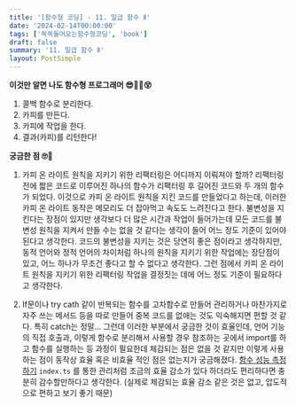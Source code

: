 ```yaml
---
title: '[함수형 코딩] - 11. 일급 함수 Ⅱ'
date: '2024-02-14T00:00:00'
tags: ['쏙쏙들어오는함수형코딩', 'book']
draft: false
summary: '11. 일급 함수 Ⅱ'
layout: PostSimple
---
```



**이것만 알면 나도 함수형 프로그래머 😎👨‍💻😵**

1. 콜백 함수로 분리한다.
2. 카피를 만든다.
3. 카피에 작업을 한다.
4. 결과(카피)를 리턴한다!

**궁금한 점 🙄🤔**

1. 카피 온 라이트 원칙을 지키기 위한 리팩터링은 어디까지 이뤄져야 할까?
   리팩터링 전에 짧은 코드로 이루어진 하나의 함수가 리팩터링 후 길어진 코드와 두 개의 함수가 되었다. 이것으로 카피 온 라이트 원칙을 지킨 코드를 만들었다고 하는데, 이러한 카피 온 라이트 동작은 메모리도 더 잡아먹고 속도도 느려진다고 한다. 불변성을 지킨다는 장점이 있지만 생각보다 더 많은 시간과 작업이 들어가는데 모든 코드를 불변성 원칙을 지켜서 만들 수는 없을 것 같다는 생각이 들어 어느 정도 기준이 있어야 된다고 생각한다. 코드의 불변성을 지키는 것은 당연히 좋은 점이라고 생각하지만, 동적 언어와 정적 언어의 차이처럼 하나의 원칙을 지키기 위한 작업에는 장단점이 있고, 어느 하나가 무조건 좋다고 할 수 없다고 생각한다. 그런 점에서 카피 온 라이트 원칙을 지키기 위한 리팩터링 작업을 결정짓는 데에 어느 정도 기준이 필요하다고 생각한다.

2. If문이나 try cath 같이 반복되는 함수를 고차함수로 만들어 관리하거나 마찬가지로 자주 쓰는 메서드 등을 따로 만들어 중복 코드를 없애는 것도 익숙해지면 편할 것 같다. 특히 catch는 정말...
   그런데 이러한 부분에서 궁금한 것이 효율인데, 언어 기능의 직접 호출과, 이렇게 함수로 분리해서 사용할 경우 참조하는 곳에서 import를 하고 함수를 실행하는 등 과정이 필요한데 체감되는 점은 없을 것 같지만 이렇게 사용하는 점이 동작상 효율 혹은 비효율 적인 점은 없는지가 궁금해졌다.
   [함수 성능 측정하기](https://yceffort.kr/2020/12/measuring-performance-of-javascript-functions)
   `index.ts` 를 통한 관리처럼 조금의 효율 감소가 있다 하더라도 편리하다면 충분히 감수할만하다고 생각한다. (실제로 체감되는 효율 감소 같은 것은 없고, 압도적으로 편하고 보기 좋기 때문)

